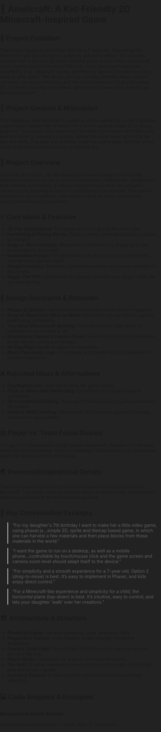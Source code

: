 # 📝 Amelcraft: A Kid-Friendly 2D Minecraft-Inspired Game

## 🔄 Project Evolution
The project began as a birthday idea for a 7-year-old, inspired by the Minecraft hype but aiming for simplicity and accessibility. The concept evolved from a general 2D block-building game to a focused, responsive, cross-device experience using Phaser.js. Early discussions weighed complexity (e.g., day/night cycles, pathfinding) against the need for a fun, easy-to-play game. The design journey included debates about control schemes, building mechanics, and the choice between 2D and simulated 3D, ultimately favoring a top-down, grid-based approach for ease of use and development.

## 🚀 Project Genesis & Motivation
The motivation was personal: to create a custom game for a child’s birthday, capturing the excitement of Minecraft in a form approachable for a young beginner. The project was inspired by the child’s fascination with Minecraft and the desire to provide a creative, interactive experience tailored to her age and skills. The goal was to foster creativity, exploration, and fun, while keeping technical and gameplay complexity low.

## 🚀 Project Overview
Amelcraft is a simple, 2D, tile-based game where players can harvest materials and place blocks in a world reminiscent of Minecraft. Designed for both desktop and mobile, it features responsive controls and adaptive camera zoom, ensuring a smooth experience across devices. The game is intended for young children, with intuitive drag-to-move controls and straightforward block placement.

## 💡 Core Ideas & Features
- **2D Tile-Based World:** The game world is a grid of 48x48px tiles.
- **Harvesting & Placing Blocks:** Players collect materials and place blocks on the grid.
- **Drag-to-Move Controls:** Movement is controlled by dragging on the screen (touch or mouse).
- **Responsive Design:** The game adapts to device size and orientation, with dynamic camera zoom.
- **Simple Inventory:** Materials collected are stored and can be selected for placement.
- **Single-File POC:** Initial proof-of-concept provided as a single HTML file for easy testing.

## 🧩 Design Decisions & Rationale
- **Phaser.js Chosen:** For rapid development and cross-platform support.
- **Drag-to-Move Over Click-to-Move:** Simpler for young children, avoids pathfinding complexity.
- **Top-Down (Horizontal) Building:** More intuitive for kids, easier to implement than vertical or 3D.
- **Responsive Canvas & Camera Zoom:** Ensures playability on all devices, keeps sprites visible and detailed.
- **No Day/Night Cycle:** Dropped for simplicity.
- **Block Placement Logic:** Grid-based, with pointer-to-tile conversion for intuitive interaction.

## ❌ Rejected Ideas & Alternatives
- **Day/Night Cycle:** Rejected to keep the game simple.
- **Click-to-Move with Pathfinding:** Considered but dropped due to complexity.
- **3D or Isometric Building:** Rejected for technical and cognitive simplicity; 2D chosen.
- **Vertical (Wall) Building:** Considered, but horizontal (ground) building selected for accessibility.

## ⚖️ Player vs. Team Focus Debate
The game is designed as a single-player experience, focused on individual creativity and exploration. Team or multiplayer features were not prioritized, given the target audience and scope.

## 🌏 Personal/Inspirational Details
The project was inspired by a child’s birthday and her fascination with Minecraft. The design choices reflect a desire to create a fun, approachable experience tailored to her interests and abilities.

## 💬 Key Conversation Excerpts
> “For my daughter's 7th birthday I want to make her a little video game, using phaser.js...simple 2D, sprite and tilemap based game, in which she can harvest a few materials and then place blocks from these materials in the world.”

> “I want the game to run on a desktop, as well as a mobile phone...controllable by touch/mouse click and the game screen and camera zoom level should adapt itself to the device.”

> “For simplicity and a smooth experience for a 7-year-old, Option 2 (drag-to-move) is best. It’s easy to implement in Phaser, and kids enjoy direct control.”

> “For a Minecraft-like experience and simplicity for a child, the horizontal plane (top-down) is best. It’s intuitive, easy to control, and lets your daughter ‘walk’ over her creations.”

## 🏗️ Architecture & Structure
- **Phaser.js Engine:** Handles rendering, input, and game logic.
- **Responsive Canvas:** Uses Phaser’s scale manager for device adaptation.
- **Camera Zoom Logic:** Dynamically calculates zoom based on screen size and tile size.
- **Player Sprite:** Controlled via drag-to-move pointer events.
- **Tile Grid:** 2D array represents the world; block placement updates the grid and renders sprites.
- **Inventory System:** Simple array for collected materials and block selection.

## 💻 Code Snippets & Examples

### Responsive Game Screen

<CodePlayground
  template="vanilla"
  files={{
    'index.html': `
<!DOCTYPE html>
<html lang="en">
<head>
  <meta charset="UTF-8">
  <title>Responsive Phaser POC</title>
  <script src="https://cdn.jsdelivr.net/npm/phaser@3.60.0/dist/phaser.js"></script>
  <style>
    html, body {
      height: 100%;
      margin: 0 !important;
      padding: 0 !important;
      overflow: hidden;
      background: #222;
    }
    #game-container { width: 100vw; height: 100vh; }
  </style>
</head>
<body style="margin: 0; padding: 0;">
  <div id="game-container"></div>
  <script src="index.js"></script>
</body>
</html>
    `,
    'index.js': `
// Dynamically load Phaser, then run the game code
function loadPhaserAndRun(main) {
  if (window.Phaser) return main();
  var script = document.createElement('script');
  script.src = 'https://cdn.jsdelivr.net/npm/phaser@3/dist/phaser.js';
  script.onload = main;
  document.head.appendChild(script);
}

loadPhaserAndRun(function() {
  const tileSize = 48;
  const maxWidth = 1280;
  const maxHeight = 800;

  function getResponsiveConfig() {
    const width = Math.min(window.innerWidth, maxWidth);
    const height = Math.min(window.innerHeight, maxHeight);
    return { width, height };
  }

  const { width, height } = getResponsiveConfig();

  const config = {
    type: Phaser.AUTO,
    parent: 'game-container',
    width,
    height,
    backgroundColor: '#333',
    scale: {
      mode: Phaser.Scale.FIT,
      autoCenter: Phaser.Scale.CENTER_BOTH,
    },
    scene: {
      preload,
      create,
      update
    },
    physics: {
      default: 'arcade',
      arcade: { debug: false }
    }
  };

  let player;
  let cursors;
  let camera;

  function preload() {
    // Placeholder: load a simple square as player
    this.textures.generate('player', { data: ['3'], pixelWidth: tileSize });
  }

  function create() {
    // Add player sprite in center
    player = this.physics.add.sprite(width/2, height/2, 'player');
    player.setDisplaySize(tileSize, tileSize);
    player.setCollideWorldBounds(true);

    camera = this.cameras.main;
    camera.startFollow(player, true, 0.1, 0.1);

    // Responsive camera zoom
    let desiredTiles = Math.max(8, Math.min(Math.floor(width / tileSize), 16));
    let zoom = width / (tileSize * desiredTiles);
    camera.setZoom(zoom);

    // Handle window resize
    window.addEventListener('resize', () => {
      const { width: newWidth, height: newHeight } = getResponsiveConfig();
      this.scale.resize(newWidth, newHeight);
      // Recalculate zoom
      desiredTiles = Math.max(8, Math.min(Math.floor(newWidth / tileSize), 16));
      zoom = newWidth / (tileSize * desiredTiles);
      camera.setZoom(zoom);
    });
  }

  function update() {
    // No movement logic yet
  }

  new Phaser.Game(config);
});
`
}}/>

### Drag to Move

<CodePlayground
  template="vanilla"
  files={{
    'index.html': `
<!DOCTYPE html>
<html lang="en">
  <head>
    <meta charset="UTF-8" />
    <meta name="viewport" content="width=device-width, initial-scale=1.0" />
    <title>Drag to Move Example - Phaser</title>
    <style>
      html, body {
        height: 100%;
        margin: 0;
        padding: 0;
        background: #222;
        overflow: hidden;
      }
      #game-container {
        width: 100vw;
        height: 100vh;
      }
    </style>
  </head>
  <body style="margin: 0; padding: 0;">
    <div id="game-container"></div>
    <script src="index.js"></script>
  </body>
</html>
`,
    'index.js': `
// Dynamically load Phaser, then run the game code
function loadPhaserAndRun(main) {
  if (window.Phaser) return main();
  var script = document.createElement('script');
  script.src = 'https://cdn.jsdelivr.net/npm/phaser@3/dist/phaser.js';
  script.onload = main;
  document.head.appendChild(script);
}

loadPhaserAndRun(function() {
  let player;
  let isDragging = false;
  let target = null;
  const moveSpeed = 1; // px per frame

  function preload() {
    this.load.image(
      "player",
      "https://labs.phaser.io/assets/sprites/phaser-dude.png"
    );
  }

  function create() {
    player = this.add.sprite(this.sys.game.config.width/2, this.sys.game.config.height/2, "player").setScale(2);

    // Use the canvas element for pointer events for better reliability
    const canvas = this.sys.game.canvas;
    let pointerMoveHandler = null;
    let pointerUpHandler = null;

    canvas.addEventListener("pointerdown", (e) => {
      isDragging = true;
      target = { x: e.offsetX, y: e.offsetY };

      pointerMoveHandler = (ev) => {
        if (isDragging) {
          target = { x: ev.offsetX, y: ev.offsetY };
        }
      };
      canvas.addEventListener("pointermove", pointerMoveHandler);

      pointerUpHandler = () => {
        isDragging = false;
        target = null;
        canvas.removeEventListener("pointermove", pointerMoveHandler);
        canvas.removeEventListener("pointerup", pointerUpHandler);
      };
      canvas.addEventListener("pointerup", pointerUpHandler);
    });
  }

  function update() {
    if (isDragging && target) {
      const dx = target.x - player.x;
      const dy = target.y - player.y;
      const dist = Math.sqrt(dx*dx + dy*dy);
      if (dist > moveSpeed) {
        player.x += (dx/dist) * moveSpeed;
        player.y += (dy/dist) * moveSpeed;
      } else {
        player.x = target.x;
        player.y = target.y;
      }
    }
  }

  const config = {
    type: Phaser.AUTO,
    width: window.innerWidth,
    height: window.innerHeight,
    backgroundColor: "#87ceeb",
    parent: "game-container",
    scene: {
      preload,
      create,
      update,
    },
  };

  new Phaser.Game(config);
});
`
  }}
/>

### Block Placement

<CodePlayground
  template="vanilla"
  files={{
    'index.html': `
<!DOCTYPE html>
<html lang="en">
  <head>
    <meta charset="UTF-8" />
    <meta name="viewport" content="width=device-width, initial-scale=1.0" />
    <title>Block Placement Example - Phaser</title>
    <style>
      html, body {
        height: 100%;
        margin: 0;
        padding: 0;
        background: #222;
        overflow: hidden;
      }
      #game-container {
        width: 100vw;
        height: 100vh;
      }
    </style>
  </head>
  <body style="margin: 0; padding: 0;">
    <div id="game-container"></div>
    <script src="index.js"></script>
  </body>
</html>
`,
    'index.js': `
// Dynamically load Phaser, then run the game code
function loadPhaserAndRun(main) {
  if (window.Phaser) return main();
  var script = document.createElement('script');
  script.src = 'https://cdn.jsdelivr.net/npm/phaser@3/dist/phaser.js';
  script.onload = main;
  document.head.appendChild(script);
}

loadPhaserAndRun(function() {
  const tileSize = 48;
  const gridWidth = 10;
  const gridHeight = 8;
  let worldTiles = Array.from({length: gridWidth}, () => Array(gridHeight).fill(0));

  function preload() {
    this.load.image('block', 'https://labs.phaser.io/assets/sprites/block.png');
  }

  function create() {

    this.input.on('pointerdown', (pointer) => {
      const tileX = Math.floor(pointer.worldX / tileSize);
      const tileY = Math.floor(pointer.worldY / tileSize);
      if (tileX >= 0 && tileX < gridWidth && tileY >= 0 && tileY < gridHeight && worldTiles[tileX][tileY] === 0) {
        worldTiles[tileX][tileY] = 1;
        // Add a block sprite that fills the tile (48x48)
        const block = this.add.sprite(
          tileX * tileSize + tileSize/2,
          tileY * tileSize + tileSize/2,
          'block'
        );
        block.displayWidth = tileSize;
        block.displayHeight = tileSize;
      }
    });
    // Draw grid lines for clarity
    for (let x = 0; x <= gridWidth; x++) {
      this.add.line(0, 0, x*tileSize, 0, x*tileSize, gridHeight*tileSize, 0x888888).setOrigin(0);
    }
    for (let y = 0; y <= gridHeight; y++) {
      this.add.line(0, 0, 0, y*tileSize, gridWidth*tileSize, y*tileSize, 0x888888).setOrigin(0);
    }
  }

  const config = {
    type: Phaser.AUTO,
    width: tileSize * gridWidth,
    height: tileSize * gridHeight,
    backgroundColor: '#bada55',
    parent: 'game-container',
    scene: {
      preload,
      create
    }
  };

  new Phaser.Game(config);
});
`
  }}
/>

## 📚 References & Inspirations
- [Phaser.js Documentation](https://phaser.io/)
- Minecraft (as inspiration for block-building mechanics)
- Stardew Valley, Zelda (for top-down design ideas)

## ❓ Open Questions & Next Steps
- Expand inventory and block types.
- Add harvesting mechanics and sound effects.
- Design custom sprites and tiles.
- Consider simple NPCs or animals for added fun.
- Polish UI for block selection and inventory management.
